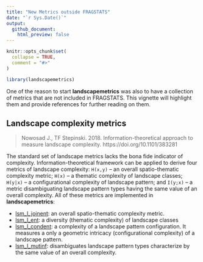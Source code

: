 ```yaml
---
title: "New Metrics outside FRAGSTATS"
date: "`r Sys.Date()`"
output:
  github_document:
    html_preview: false
---
```


```r
knitr::opts_chunk$set(
  collapse = TRUE,
  comment = "#>"
)
```

```r
library(landscapemetrics)
```

One of the reason to start **landscapemetrics** was also to have a collection of metrics that are not included in FRAGSTATS.
This vignette will highlight them and provide references for further reading on them.

## Landscape complexity metrics

> Nowosad J., TF Stepinski. 2018. Information-theoretical approach to measure landscape complexity. https://doi.org/10.1101/383281

The standard set of landscape metrics lacks the bona fide indicator of complexity. 
Information-theoretical framework can be applied to derive four metrics of landscape complexity: `H(x,y)` -- an overall spatio-thematic complexity metric; `H(x)` -- a thematic complexity of landscape classes; `H(y|x)` -- a configurational complexity of landscape pattern; and `I(y;x)` -- a metric disambiguating landscape pattern types having the same value of an overall complexity.
All of these metrics are implemented in **landscapemetrics**:

- [lsm_l_joinent](https://marcosci.github.io/landscapemetrics/reference/lsm_l_joinent.html): an overall spatio-thematic complexity metric.
- [lsm_l_ent](https://marcosci.github.io/landscapemetrics/reference/lsm_l_ent.html): a diversity (thematic complexity) of landscape classes
- [lsm_l_condent](https://marcosci.github.io/landscapemetrics/reference/lsm_l_condent.html): a complexity of a landscape pattern configuration. It measures a only a geometric intricacy (configurational complexity) of a landscape pattern.
- [lsm_l_mutinf](https://marcosci.github.io/landscapemetrics/reference/lsm_l_mutinf.html):  disambiguates landscape pattern types characterize by the same value of an overall complexity.

